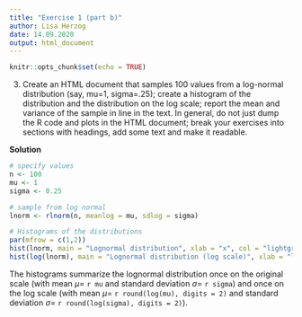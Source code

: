 ```yaml
---
title: "Exercise 1 (part b)"
author: Lisa Herzog
date: 14.09.2020
output: html_document
---
```


```r
knitr::opts_chunk$set(echo = TRUE)
```


3. Create an HTML document that samples 100 values from a log-normal
distribution (say, mu=1, sigma=.25); create a histogram of the distribution and
the distribution on the log scale; report the mean and variance of the sample in
line in the text. In general, do not just dump the R code and plots in the HTML
document; break your exercises into sections with headings, add some text
and make it readable.


**Solution**

```r

# specify values
n <- 100
mu <- 1
sigma <- 0.25

# sample from log normal
lnorm <- rlnorm(n, meanlog = mu, sdlog = sigma)

# Histograms of the distributions
par(mfrow = c(1,2))
hist(lnorm, main = "Lognormal distribution", xlab = "x", col = "lightgreen")
hist(log(lnorm), main = "Lognormal distribution (log scale)", xlab = "log(x)", col = "lightblue")

```


The histograms summarize the lognormal distribution once on the original scale (with mean $\mu=$ `r mu` and standard deviation $\sigma=$ `r sigma`) and once on the log scale (with mean $\mu=$ `r round(log(mu), digits = 2)` and standard deviation $\sigma=$ `r round(log(sigma), digits = 2)`).